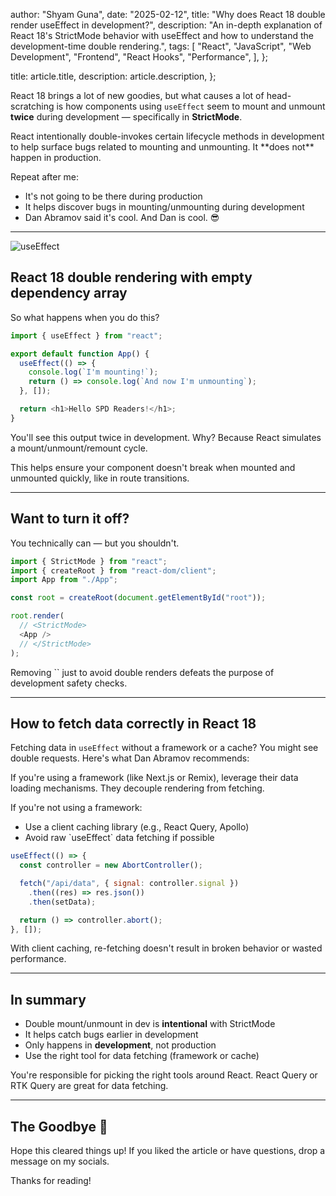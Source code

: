
  author: "Shyam Guna",
  date: "2025-02-12",
  title: "Why does React 18 double render useEffect in development?",
  description:
    "An in-depth explanation of React 18's StrictMode behavior with useEffect and how to understand the development-time double rendering.",
  tags: [
    "React",
    "JavaScript",
    "Web Development",
    "Frontend",
    "React Hooks",
    "Performance",
  ],
};

  title: article.title,
  description: article.description,
};


React 18 brings a lot of new goodies, but what causes a lot of head-scratching is how components using `useEffect` seem to mount and unmount **twice** during development — specifically in **StrictMode**.

<Callout type="info" title="This is intended behavior">
  React intentionally double-invokes certain lifecycle methods in development to
  help surface bugs related to mounting and unmounting. It **does not** happen
  in production.
</Callout>

Repeat after me:

- It's not going to be there during production
- It helps discover bugs in mounting/unmounting during development
- Dan Abramov said it's cool. And Dan is cool. 😎

---

<Image src={useEffect} alt="useEffect" />

## React 18 double rendering with empty dependency array

So what happens when you do this?

```js
import { useEffect } from "react";

export default function App() {
  useEffect(() => {
    console.log(`I'm mounting!`);
    return () => console.log(`And now I'm unmounting`);
  }, []);

  return <h1>Hello SPD Readers!</h1>;
}
```

You'll see this output twice in development. Why? Because React simulates a mount/unmount/remount cycle.

<Callout type="tip" title="React is stress-testing your component">
  This helps ensure your component doesn't break when mounted and unmounted
  quickly, like in route transitions.
</Callout>

---

## Want to turn it off?

You technically can — but you shouldn't.

```js
import { StrictMode } from "react";
import { createRoot } from "react-dom/client";
import App from "./App";

const root = createRoot(document.getElementById("root"));

root.render(
  // <StrictMode>
  <App />
  // </StrictMode>
);
```

<Callout type="danger" title="Don't do this in real projects">
  Removing `<StrictMode>` just to avoid double renders defeats the purpose of development safety checks.
</Callout>

---

## How to fetch data correctly in React 18

Fetching data in `useEffect` without a framework or a cache? You might see double requests. Here's what Dan Abramov recommends:

<Callout type="info" title="Use framework-level data fetching">
  If you're using a framework (like Next.js or Remix), leverage their data
  loading mechanisms. They decouple rendering from fetching.
</Callout>

If you're not using a framework:

<div>
  <ul>
    <li>Use a client caching library (e.g., React Query, Apollo)</li>
    <li>Avoid raw `useEffect` data fetching if possible</li>
  </ul>
</div>

```js
useEffect(() => {
  const controller = new AbortController();

  fetch("/api/data", { signal: controller.signal })
    .then((res) => res.json())
    .then(setData);

  return () => controller.abort();
}, []);
```

<Callout type="warning" title="Double fetch is harmless if you cache">
  With client caching, re-fetching doesn't result in broken behavior or wasted
  performance.
</Callout>

---

## In summary

- Double mount/unmount in dev is **intentional** with StrictMode
- It helps catch bugs earlier in development
- Only happens in **development**, not production
- Use the right tool for data fetching (framework or cache)

<Callout type="tip" title="React is a library, not a framework">
  You're responsible for picking the right tools around React. React Query or
  RTK Query are great for data fetching.
</Callout>

---

## The Goodbye 👋

Hope this cleared things up! If you liked the article or have questions, drop a message on my socials.

Thanks for reading!
